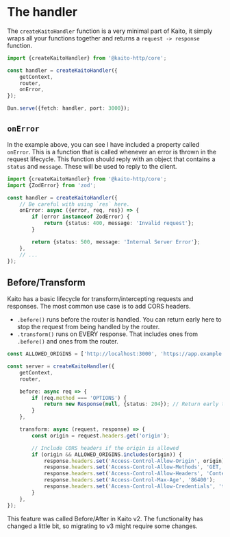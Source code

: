 # The handler

The `createKaitoHandler` function is a very minimal part of Kaito, it simply wraps all your functions together and returns a `request -> response` function.

```ts
import {createKaitoHandler} from '@kaito-http/core';

const handler = createKaitoHandler({
	getContext,
	router,
	onError,
});

Bun.serve({fetch: handler, port: 3000});
```

## `onError`

In the example above, you can see I have included a property called `onError`. This is a function that is called whenever an error is thrown in the request lifecycle. This function should reply with an object that contains a `status` and `message`. These will be used to reply to the client.

```ts
import {createKaitoHandler} from '@kaito-http/core';
import {ZodError} from 'zod';

const handler = createKaitoHandler({
	// Be careful with using `res` here.
	onError: async ({error, req, res}) => {
		if (error instanceof ZodError) {
			return {status: 400, message: 'Invalid request'};
		}

		return {status: 500, message: 'Internal Server Error'};
	},
	// ...
});
```

## Before/Transform

Kaito has a basic lifecycle for transform/intercepting requests and responses. The most common use case is to add CORS headers.

- `.before()` runs before the router is handled. You can return early here to stop the request from being handled by the router.
- `.transform()` runs on EVERY response. That includes ones from `.before()` and ones from the router.

```ts
const ALLOWED_ORIGINS = ['http://localhost:3000', 'https://app.example.com'];

const server = createKaitoHandler({
	getContext,
	router,

	before: async req => {
		if (req.method === 'OPTIONS') {
			return new Response(null, {status: 204}); // Return early to skip the router. This response will be passed to `.transform()`
		}
	},

	transform: async (request, response) => {
		const origin = request.headers.get('origin');

		// Include CORS headers if the origin is allowed
		if (origin && ALLOWED_ORIGINS.includes(origin)) {
			response.headers.set('Access-Control-Allow-Origin', origin);
			response.headers.set('Access-Control-Allow-Methods', 'GET, POST, PUT, DELETE, OPTIONS');
			response.headers.set('Access-Control-Allow-Headers', 'Content-Type, Authorization');
			response.headers.set('Access-Control-Max-Age', '86400');
			response.headers.set('Access-Control-Allow-Credentials', 'true');
		}
	},
});
```

This feature was called Before/After in Kaito v2. The functionality has changed a little bit, so migrating to v3 might require some changes.
